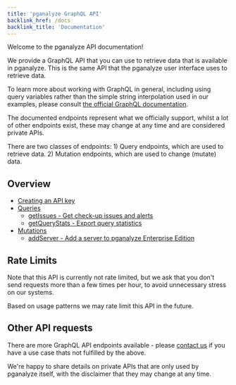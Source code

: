 ```yaml
---
title: 'pganalyze GraphQL API'
backlink_href: /docs
backlink_title: 'Documentation'
---
```


Welcome to the pganalyze API documentation!

We provide a GraphQL API that you can use to retrieve data that is available
in pganalyze. This is the same API that the pganalyze user interface uses to
retrieve data.

To learn more about working with GraphQL in general, including using query
variables rather than the simple string interpolation used in our examples,
please consult [the official GraphQL documentation](https://graphql.org/graphql-js/graphql-clients/).

The documented endpoints represent what we officially support, whilst a lot of
other endpoints exist, these may change at any time and are considered private
APIs.

There are two classes of endpoints: 1) Query endpoints, which are used to retrieve
data. 2) Mutation endpoints, which are used to change (mutate) data.

## Overview

- [Creating an API key](/docs/api/create-api-key)
- [Queries](/docs/api/queries)
    * [getIssues - Get check-up issues and alerts](/docs/api/queries/getIssues)
    * [getQueryStats - Export query statistics](/docs/api/queries/getQueryStats)
- [Mutations](/docs/api/mutations)
    * [addServer - Add a server to pganalyze Enterprise Edition](/docs/api/mutations/addServer)

## Rate Limits

Note that this API is currently not rate limited, but we ask that you don't send
requests more than a few times per hour, to avoid unnecessary stress on our systems.

Based on usage patterns we may rate limit this API in the future.

## Other API requests

There are more GraphQL API endpoints available - please [contact us](mailto:team@pganalyze.com)
if you have a use case thats not fulfilled by the above.

We're happy to share details on private APIs that are only used by pganalyze itself,
with the disclaimer that they may change at any time.
